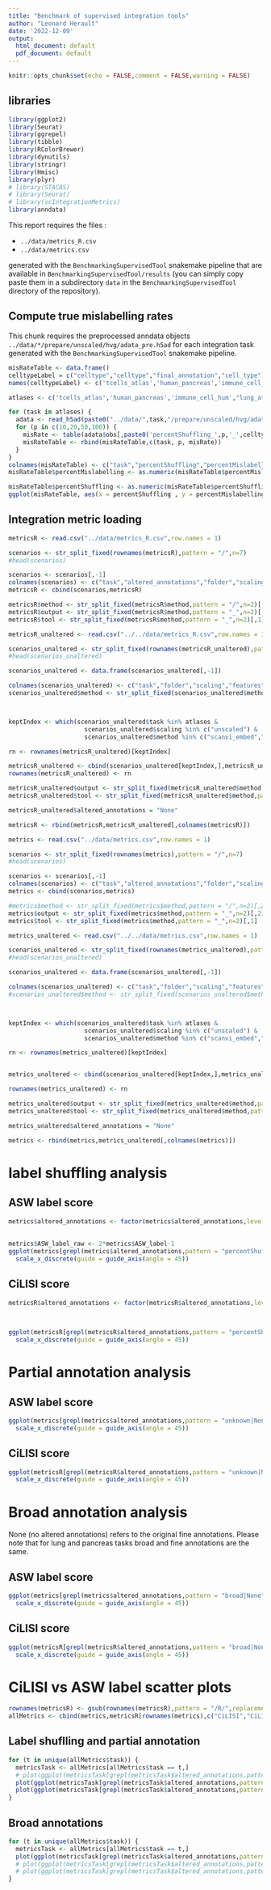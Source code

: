 ```yaml
---
title: "Benchmark of supervised integration tools"
author: "Leonard Herault"
date: '2022-12-09'
output:
  html_document: default
  pdf_document: default
---
```


```r
knitr::opts_chunk$set(echo = FALSE,comment = FALSE,warning = FALSE)
```

## libraries

```r
library(ggplot2)
library(Seurat)
library(ggrepel)
library(tibble)
library(RColorBrewer)
library(dynutils)
library(stringr)
library(Hmisc)
library(plyr)
# library(STACAS)
# library(Seurat)
# library(scIntegrationMetrics)
library(anndata)
```


This report requires the files :

-   `../data/metrics_R.csv`
-   `../data/metrics.csv`

generated with the `BenchmarkingSupervisedTool` snakemake pipeline that are available in `BenchmarkingSupervisedTool/results` (you can simply copy paste them in a subdirectory `data` in the `BenchmarkingSupervisedTool` directory of the repository).

## Compute true mislabelling rates
This chunk requires the preprocessed anndata objects `../data/*/prepare/unscaled/hvg/adata_pre.h5ad` for each integration task generated with the `BenchmarkingSupervisedTool` snakemake pipeline.
```r
misRateTable <- data.frame()
celltypeLabel = c("celltype","celltype","final_annotation","cell_type")
names(celltypeLabel) <- c('tcells_atlas','human_pancreas','immune_cell_hum',"lung_atlas")

atlases <- c('tcells_atlas','human_pancreas','immune_cell_hum',"lung_atlas")

for (task in atlases) {
  adata <- read_h5ad(paste0("../data/",task,"/prepare/unscaled/hvg/adata_pre.h5ad"))
  for (p in c(10,20,50,100)) {
    misRate <- table(adata$obs[,paste0('percentShuffling_',p,'_',celltypeLabel[task])] == adata$obs[,celltypeLabel[task]])[1]/length(adata$obs[,celltypeLabel[task]])
    misRateTable <- rbind(misRateTable,c(task, p, misRate))
  }
}
colnames(misRateTable) <- c("task","percentShuffling","percentMislabelling")
misRateTable$percentMislabelling <- as.numeric(misRateTable$percentMislabelling)

misRateTable$percentShuffling <- as.numeric(misRateTable$percentShuffling)
ggplot(misRateTable, aes(x = percentShuffling , y = percentMislabelling, fill = task)) + geom_bar(stat="identity", color="black", position=position_dodge())
```


## Integration metric loading

```r
metricsR <- read.csv("../data/metrics_R.csv",row.names = 1)

scenarios <- str_split_fixed(rownames(metricsR),pattern = "/",n=7)
#head(scenarios)

scenarios <- scenarios[,-1]
colnames(scenarios) <- c("task","altered_annotations","folder","scaling","features","method")
metricsR <- cbind(scenarios,metricsR)

metricsR$method <- str_split_fixed(metricsR$method,pattern = "/",n=2)[,2]
metricsR$output <- str_split_fixed(metricsR$method,pattern = "_",n=2)[,2]
metricsR$tool <- str_split_fixed(metricsR$method,pattern = "_",n=2)[,1]

metricsR_unaltered <- read.csv("../../data/metrics_R.csv",row.names = 1)

scenarios_unaltered <- str_split_fixed(rownames(metricsR_unaltered),pattern = "/",n=6)
#head(scenarios_unaltered)

scenarios_unaltered <- data.frame(scenarios_unaltered[,-1])

colnames(scenarios_unaltered) <- c("task","folder","scaling","features","method")
scenarios_unaltered$method <- str_split_fixed(scenarios_unaltered$method,pattern = "/",n=2)[,2]



keptIndex <- which(scenarios_unaltered$task %in% atlases &
                     scenarios_unaltered$scaling %in% c("unscaled") &
                     scenarios_unaltered$method %in% c("scanvi_embed","scvi_embed","semiSupSTACAS_embed","STACAS_embed","scgen_full","unintegrated_full"))

rn <- rownames(metricsR_unaltered)[keptIndex]

metricsR_unaltered <- cbind(scenarios_unaltered[keptIndex,],metricsR_unaltered[keptIndex,])
rownames(metricsR_unaltered) <- rn

metricsR_unaltered$output <- str_split_fixed(metricsR_unaltered$method,pattern = "_",n=2)[,2]
metricsR_unaltered$tool <- str_split_fixed(metricsR_unaltered$method,pattern = "_",n=2)[,1]

metricsR_unaltered$altered_annotations = "None"

metricsR <- rbind(metricsR,metricsR_unaltered[,colnames(metricsR)])
```




```r
metrics <- read.csv("../data/metrics.csv",row.names = 1)

scenarios <- str_split_fixed(rownames(metrics),pattern = "/",n=7)
#head(scenarios)

scenarios <- scenarios[,-1]
colnames(scenarios) <- c("task","altered_annotations","folder","scaling","features","method")
metrics <- cbind(scenarios,metrics)

#metrics$method <- str_split_fixed(metrics$method,pattern = "/",n=2)[,2]
metrics$output <- str_split_fixed(metrics$method,pattern = "_",n=2)[,2]
metrics$tool <- str_split_fixed(metrics$method,pattern = "_",n=2)[,1]

metrics_unaltered <- read.csv("../../data/metrics.csv",row.names = 1)

scenarios_unaltered <- str_split_fixed(rownames(metrics_unaltered),pattern = "/",n=6)
#head(scenarios_unaltered)

scenarios_unaltered <- data.frame(scenarios_unaltered[,-1])

colnames(scenarios_unaltered) <- c("task","folder","scaling","features","method")
#scenarios_unaltered$method <- str_split_fixed(scenarios_unaltered$method,pattern = "/",n=2)[,2]



keptIndex <- which(scenarios_unaltered$task %in% atlases &
                     scenarios_unaltered$scaling %in% c("unscaled") &
                     scenarios_unaltered$method %in% c("scanvi_embed","scvi_embed","semiSupSTACAS_embed","STACAS_embed","scgen_full","unintegrated_full"))

rn <- rownames(metrics_unaltered)[keptIndex]


metrics_unaltered <- cbind(scenarios_unaltered[keptIndex,],metrics_unaltered[keptIndex,])

rownames(metrics_unaltered) <- rn

metrics_unaltered$output <- str_split_fixed(metrics_unaltered$method,pattern = "_",n=2)[,2]
metrics_unaltered$tool <- str_split_fixed(metrics_unaltered$method,pattern = "_",n=2)[,1]

metrics_unaltered$altered_annotations = "None"

metrics <- rbind(metrics,metrics_unaltered[,colnames(metrics)])
```

# label shuffling analysis

## ASW label score

```r
metrics$altered_annotations <- factor(metrics$altered_annotations,levels = c("None", "broad",
                                                                             "percentShuffling_10","percentShuffling_20","percentShuffling_50","percentShuffling_100",
                                                                             "unknown_10", "unknown_20","unknown_50","unknown_100"))
metrics$ASW_label_raw <- 2*metrics$ASW_label-1
ggplot(metrics[grepl(metrics$altered_annotations,pattern = "percentShuffling|None"),],aes(x = altered_annotations,color=method,y=ASW_label_raw,group = method)) +geom_point()+ geom_line() +  facet_wrap('~task') +
  scale_x_discrete(guide = guide_axis(angle = 45))
```

## CiLISI score
```r
metricsR$altered_annotations <- factor(metricsR$altered_annotations,levels = c("None", "broad",
                                                                             "percentShuffling_10","percentShuffling_20","percentShuffling_50","percentShuffling_100",
                                                                             "unknown_10", "unknown_20","unknown_50","unknown_100"))

ggplot(metricsR[grepl(metricsR$altered_annotations,pattern = "percentShuffling|None"),],aes(x = altered_annotations,color=method,y=CiLISI,group = method)) +geom_point()+ geom_line() +  facet_wrap('~task') +
  scale_x_discrete(guide = guide_axis(angle = 45))
```

# Partial annotation analysis

## ASW label score
```r
ggplot(metrics[grepl(metrics$altered_annotations,pattern = "unknown|None"),],aes(x = altered_annotations,color=method,y=ASW_label_raw,group = method)) +geom_point()+ geom_line() +  facet_wrap('~task') +
  scale_x_discrete(guide = guide_axis(angle = 45))
```

## CiLISI score

```r
ggplot(metricsR[grepl(metricsR$altered_annotations,pattern = "unknown|None"),],aes(x = altered_annotations,color=method,y=CiLISI,group = method)) +geom_point()+ geom_line() +  facet_wrap('~task') +
  scale_x_discrete(guide = guide_axis(angle = 45))
```
# Broad annotation analysis

None (no altered annotations) refers to the original fine annotations.
Please note that for lung and pancreas tasks broad and fine annotations are the same.

## ASW label score

```r
ggplot(metrics[grepl(metrics$altered_annotations,pattern = "broad|None"),],aes(x = altered_annotations,color=method,y=ASW_label_raw,group = method)) +geom_point()+ geom_line() +  facet_wrap('~task') +
  scale_x_discrete(guide = guide_axis(angle = 45))
```

## CiLISI score

```r
ggplot(metricsR[grepl(metricsR$altered_annotations,pattern = "broad|None"),],aes(x = altered_annotations,color=method,y=CiLISI,group = method)) +geom_point()+ geom_line() +  facet_wrap('~task') +
  scale_x_discrete(guide = guide_axis(angle = 45))
```


# CiLISI vs ASW label scatter plots

```r
rownames(metricsR) <- gsub(rownames(metricsR),pattern = "/R/",replacement = "/")
allMetrics <- cbind(metrics,metricsR[rownames(metrics),c("CiLISI","CiLISI_means")])
```


## Label shuflling and partial annotation

```r

for (t in unique(allMetrics$task)) {
  metricsTask <- allMetrics[allMetrics$task == t,]
  # plot(ggplot(metricsTask[grepl(metricsTask$altered_annotations,pattern = "broad|None"),],aes(x = CiLISI, y= ASW_label_raw, color = method, group = method)) +geom_point() + facet_wrap(c("task","altered_annotations"), ncol = 5)+theme(legend.position = "bottom"))
  plot(ggplot(metricsTask[grepl(metricsTask$altered_annotations,pattern = "unknown|None"),],aes(x = CiLISI, y= ASW_label_raw, color = method, group = method)) +geom_point() + facet_wrap(c("task","altered_annotations"), ncol = 5)+theme(legend.position = "bottom"))
  plot(ggplot(metricsTask[grepl(metricsTask$altered_annotations,pattern = "percentShuffling|None"),],aes(x = CiLISI, y= ASW_label_raw, color = method, group = method)) +geom_point() + facet_wrap(c("task","altered_annotations"), ncol = 5)+theme(legend.position = "bottom"))
}
```
## Broad annotations

```r
for (t in unique(allMetrics$task)) {
  metricsTask <- allMetrics[allMetrics$task == t,]
  plot(ggplot(metricsTask[grepl(metricsTask$altered_annotations,pattern = "broad|None"),],aes(x = CiLISI, y= ASW_label_raw, color = method, group = method)) +geom_point() + facet_wrap(c("task","altered_annotations"), ncol = 5)+theme(legend.position = "bottom"))
  # plot(ggplot(metricsTask[grepl(metricsTask$altered_annotations,pattern = "unknown|None"),],aes(x = CiLISI, y= ASW_label_raw, color = method, group = method)) +geom_point() + facet_wrap(c("task","altered_annotations"), ncol = 5)+theme(legend.position = "bottom"))
  # plot(ggplot(metricsTask[grepl(metricsTask$altered_annotations,pattern = "percentShuffling|None"),],aes(x = CiLISI, y= ASW_label_raw, color = method, group = method)) +geom_point() + facet_wrap(c("task","altered_annotations"), ncol = 5)+theme(legend.position = "bottom"))
}
```







